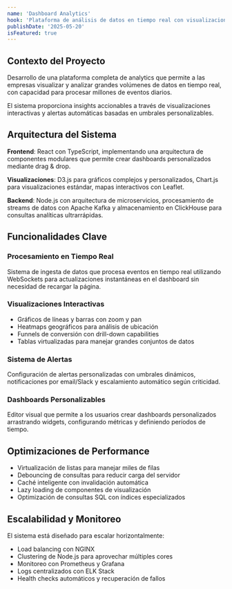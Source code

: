 ```yaml
---
name: 'Dashboard Analytics'
hook: 'Plataforma de análisis de datos en tiempo real con visualizaciones interactivas, procesando millones de eventos diarios con D3.js y WebSockets.'
publishDate: '2025-05-20'
isFeatured: true
---
```


## Contexto del Proyecto

Desarrollo de una plataforma completa de analytics que permite a las empresas visualizar y analizar grandes volúmenes de datos en tiempo real, con capacidad para procesar millones de eventos diarios.

El sistema proporciona insights accionables a través de visualizaciones interactivas y alertas automáticas basadas en umbrales personalizables.

## Arquitectura del Sistema

**Frontend**: React con TypeScript, implementando una arquitectura de componentes modulares que permite crear dashboards personalizados mediante drag & drop.

**Visualizaciones**: D3.js para gráficos complejos y personalizados, Chart.js para visualizaciones estándar, mapas interactivos con Leaflet.

**Backend**: Node.js con arquitectura de microservicios, procesamiento de streams de datos con Apache Kafka y almacenamiento en ClickHouse para consultas analíticas ultrarrápidas.

## Funcionalidades Clave

### Procesamiento en Tiempo Real
Sistema de ingesta de datos que procesa eventos en tiempo real utilizando WebSockets para actualizaciones instantáneas en el dashboard sin necesidad de recargar la página.

### Visualizaciones Interactivas
- Gráficos de líneas y barras con zoom y pan
- Heatmaps geográficos para análisis de ubicación
- Funnels de conversión con drill-down capabilities
- Tablas virtualizadas para manejar grandes conjuntos de datos

### Sistema de Alertas
Configuración de alertas personalizadas con umbrales dinámicos, notificaciones por email/Slack y escalamiento automático según criticidad.

### Dashboards Personalizables
Editor visual que permite a los usuarios crear dashboards personalizados arrastrando widgets, configurando métricas y definiendo períodos de tiempo.

## Optimizaciones de Performance

- Virtualización de listas para manejar miles de filas
- Debouncing de consultas para reducir carga del servidor
- Caché inteligente con invalidación automática
- Lazy loading de componentes de visualización
- Optimización de consultas SQL con índices especializados

## Escalabilidad y Monitoreo

El sistema está diseñado para escalar horizontalmente:
- Load balancing con NGINX
- Clustering de Node.js para aprovechar múltiples cores
- Monitoreo con Prometheus y Grafana
- Logs centralizados con ELK Stack
- Health checks automáticos y recuperación de fallos